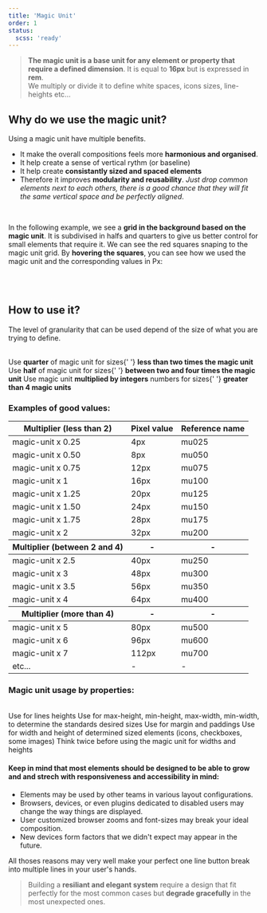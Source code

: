 ```yaml
---
title: 'Magic Unit'
order: 1
status:
  scss: 'ready'
---
```


> **The magic unit is a base unit for any element or property that require a defined dimension**. It is equal to **16px** but is expressed in **rem**.<br /> We multiply or divide it to define white spaces, icons sizes, line-heights etc...

## Why do we use the magic unit?

Using a magic unit have multiple benefits.

- It make the overall compositions feels more **harmonious and organised**.
- It help create a sense of vertical rythm (or baseline)
- It help create **consistantly sized and spaced elements**
- Therefore it improves **modularity and reusability**. _Just drop common elements next to each others, there is a good chance that they will fit the same vertical space and be perfectly aligned_.

<br />

In the following example, we see a **grid in the background based on the magic unit**. It is subdivised in halfs and quarters to give us better control for small elements that require it.
We can see the red squares snaping to the magic unit grid.
By **hovering the squares**, you can see how we used the magic unit and the corresponding values in Px:

<Story id="foundations-magic-unit--default" height="460" />

<br />
<br />

## How to use it?

The level of granularity that can be used depend of the size of what you are trying to define.

<br />
<HintItem>
  Use <b>quarter</b> of magic unit for sizes{' '}
  <b>less than two times the magic unit</b>
</HintItem>
<HintItem>
  Use <b>half</b> of magic unit for sizes{' '}
  <b>between two and four times the magic unit</b>
</HintItem>
<HintItem>
  Use magic unit <b>multiplied by integers</b> numbers for sizes{' '}
  <b>greater than 4 magic units</b>
</HintItem>
<br />

### Examples of good values:

<Hint title="A good usage of the magic unit">
  <table>
    <thead>
      <tr>
        <th>Multiplier (less than 2)</th>
        <th>Pixel value</th>
        <th>Reference name</th>
      </tr>
    </thead>
    <tbody>
      <tr>
        <td>magic-unit x 0.25</td>
        <td>4px</td>
        <td>mu025</td>
      </tr>
      <tr>
        <td>magic-unit x 0.50</td>
        <td>8px</td>
        <td>mu050</td>
      </tr>
      <tr>
        <td>magic-unit x 0.75</td>
        <td>12px</td>
        <td>mu075</td>
      </tr>
      <tr>
        <td>magic-unit x 1</td>
        <td>16px</td>
        <td>mu100</td>
      </tr>
      <tr>
        <td>magic-unit x 1.25</td>
        <td>20px</td>
        <td>mu125</td>
      </tr>
      <tr>
        <td>magic-unit x 1.50</td>
        <td>24px</td>
        <td>mu150</td>
      </tr>
      <tr>
        <td>magic-unit x 1.75</td>
        <td>28px</td>
        <td>mu175</td>
      </tr>
      <tr>
        <td>magic-unit x 2</td>
        <td>32px</td>
        <td>mu200</td>
      </tr>
    </tbody>
    <thead>
      <tr>
        <th>Multiplier (between 2 and 4)</th>
        <th>-</th>
        <th>-</th>
      </tr>
    </thead>
    <tbody>
      <tr>
        <td>magic-unit x 2.5</td>
        <td>40px</td>
        <td>mu250</td>
      </tr>
      <tr>
        <td>magic-unit x 3</td>
        <td>48px</td>
        <td>mu300</td>
      </tr>
      <tr>
        <td>magic-unit x 3.5</td>
        <td>56px</td>
        <td>mu350</td>
      </tr>
      <tr>
        <td>magic-unit x 4</td>
        <td>64px</td>
        <td>mu400</td>
      </tr>
    </tbody>
    <thead>
      <tr>
        <th>Multiplier (more than 4)</th>
        <th>-</th>
        <th>-</th>
      </tr>
    </thead>
    <tbody>
      <tr>
        <td>magic-unit x 5</td>
        <td>80px</td>
        <td>mu500</td>
      </tr>
      <tr>
        <td>magic-unit x 6</td>
        <td>96px</td>
        <td>mu600</td>
      </tr>
      <tr>
        <td>magic-unit x 7</td>
        <td>112px</td>
        <td>mu700</td>
      </tr>
      <tr>
        <td>etc...</td>
        <td>-</td>
        <td>-</td>
      </tr>
    </tbody>
  </table>
</Hint>

### Magic unit usage by properties:

<br />
<HintItem>Use for lines heights</HintItem>
<HintItem>
  Use for max-height, min-height, max-width, min-width, to determine the
  standards desired sizes
</HintItem>
<HintItem>Use for margin and paddings</HintItem>
<HintItem>
  Use for width and height of determined sized elements (icons, checkboxes, some
  images)
</HintItem>
<HintItem dont>
  Think twice before using the magic unit for widths and heights
</HintItem>
<br />

#### Keep in mind that most elements should be designed to be able to grow and and strech with responsiveness and accessibility in mind:

- Elements may be used by other teams in various layout configurations.
- Browsers, devices, or even plugins dedicated to disabled users may change the way things are displayed.
- User customized browser zooms and font-sizes may break your ideal composition.
- New devices form factors that we didn't expect may appear in the future.

All thoses reasons may very well make your perfect one line button break into multiple lines in your user's hands.

> Building a **resiliant and elegant system** require a design that fit perfectly for the most common cases but **degrade gracefully** in the most unexpected ones.
